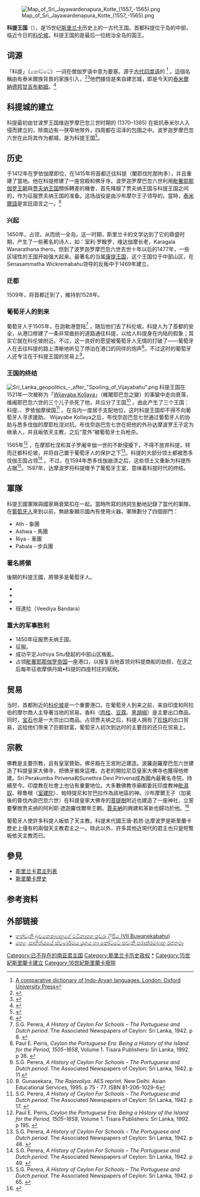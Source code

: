 {{多個問題|
{{roughtranslation|time=2015-02-06T13:59:03+00:00}}
{{expert|time=2015-02-06T08:37:08+00:00}}
{{citation style|time=2015-02-06T12:49:25+00:00}}
}}
{{Infobox Former Country
|native_name = 蘭卡
|conventional_long_name = 科提王国 
|common_name = Kingdom of Kotte 
|continent = moved from Category:Asia to South Asia
|region    = South Asia
|country   = Sri Lanka
|era       = 
|status    = 
|empire    = 
|government_type    = 君主制
|event_start = 統一斯里蘭卡全島
|date_start  = 
|year_start  = 1412年
|event_end   = 
|date_end    = 
|year_end    = 1597年
|p1          = 羅依伽摩王國
|flag_p1     = 
|p2          = 
|flag_p2     = 
|flag_s1     = Flag Portugal (1640).svg
|s1 = 葡屬錫蘭
|flag_s2     = Flag of Sitawaka Kingdom (1521 - 1594).png
|s2          = 悉多伐伽王國
|image_flag   =Flag of Kotte.svg
|flag         = 
|flag_type    = <!--- Displayed text for link under flag. Default "Flag" --->
|image_coat   = 
|symbol       = 
|symbol_type  = <!--- Displayed text for link under symbol. Default "Coat of arms" --->
|image_map    =  File:Kotte Kingdom 1412-1597.svg
|image_map_caption  = <small>{{legend|#EAA4A4|科提王國的最大範圍}} {{legend|#C14242|1518年波罗迦罗摩巴忽八世死後的科提王國}} {{legend|#5B1212|1587年（達摩波羅治下）的科提王國}}</small>
|capital          = [[斯里賈亞瓦德納普拉科特|科提]]（闍耶伐陀那拘多）<ref>{{cite book |author1=摩訶那摩等著 |author2=韓廷傑 |title=大史─斯里蘭卡佛教史(下) |date=1996-10-01 |publisher=佛光文化 |isbn=957-543-476-5 |pages=335頁-339頁 |edition=初版 |accessdate=2020-03-20}}</ref>
|national_motto   = 
|national_anthem  = 
|common_languages = [[僧伽罗语|僧伽罗语]]
|currency         = 
|leader1      = {{link-en|波羅迦羅摩巴忽六世|Parâkramabâhu VI of Sri Lanka}}（首任）
|leader2      = （凯拉尼亚的）{{link-en|波洛罗摩婆诃六世|Dharma Parakramabãhu IX}}
|leader3      = {{link-en|唐·若昂·達摩波羅|Dharmapala of Sri Lanka}}（末任）
|year_leader1 = 1412-1467 
|year_leader2 = 1508-1528 
|year_leader3 = 1551-1597
|title_leader = [[斯里兰卡君主列表|科提国王]]  
|representative1      = 
|year_representative1 = 
|representative2      =
|year_representative2 = 
|title_representative = 
|<!--- Area and population of a given year --->
|stat_year1 = <!--- year of the statistic, specify either area, population or both --->
|stat_area1 = <!--- area in square kílometres (w/o commas or spaces), area in square miles is calculated --->
|stat_pop1  = <!--- population (w/o commas or spaces), population density is calculated if area is also given --->
|footnotes= 
}}
[[File:Map_of_Sri_Jayawardenapura_Kotte_(1557_-1565).png|thumb]]

'''科提王国'''（{{lang-si|කෝට්ටේ රාජධානිය}}），是15世纪[[斯里兰卡|斯里兰卡]]历史上的一古代王国。首都科提位于岛的中部，临近今日的[[科伦坡|科伦坡]]。科提王国的{{tsl|en|Parakramabahu VI of Kotte|波罗迦罗摩巴忽六世}}是最后一位统治全岛的国王。

==词源==
「科提」（කෝට්ටේ）一词在僧伽罗语中意为要塞。源于[[古代印度语|古代印度语]]的{{IAST|kōṭṭa}} <ref>[http://dsal.uchicago.edu/cgi-bin/philologic/getobject.pl?c.0:1:2610.soas A comparative dictionary of Indo-Aryan languages. London: Oxford University Press]{{dead link|date=2018年4月 |bot=InternetArchiveBot |fix-attempted=yes }}</ref> 。這個名稱由有泰米爾族背景的{{link-en|阿罗吉湿婆罗|Alagakkonara}}家族引入，<ref>{{Cite book|url=https://books.google.com/?id=J8LjxsG1_h8C&pg=PA148&dq=Alagakkonara+malayal#v=onepage&q=Alagakkonara%20malayal&f=false|title=Buddhism Betrayed?: Religion, Politics, and Violence in Sri Lanka|last=Tambiah|first=Stanley Jeyaraja|date=1992-07-15|publisher=University of Chicago Press|isbn=9780226789507|language=en}}</ref><ref>{{Cite book|url=|title=History of Ceylon, Vol.1, Part II|last=Ray|first=H.C.|publisher= |year=1960|isbn=|location=University of Ceylon|pages=691–702|quote=|via=}}</ref>他們據信是來自建志城，即是今天的[[泰米爾納德邦|泰米爾納德邦]][[甘吉布勒姆|甘吉布勒姆]]。<ref>{{Cite book|url=https://archive.org/details/bub_gb_dByI_qil26YC|title=A History of Sri Lanka|last=de Silva|first=K.M.|publisher= University of Ceylon|year=1981|isbn=|location=Delhi|pages=[https://archive.org/details/bub_gb_dByI_qil26YC/page/n102 86]|quote=|via=}}</ref>

==科提城的建立==
{{See also|明-锡兰山国战争}}
科提最初由甘波罗王国维迦罗摩巴忽三世时期的{{tsl|en|Alakesvara|阿罗吉湿婆罗}} (1370–1385) 在抵抗泰米尔人入侵而建立的，除南边有一狭窄地带外，四周都在沼泽的包围之中。波罗迦罗摩巴忽六世在此将其作为都城，是为科提王国<ref name=HC>{{cite web|url=http://lakdiva.org/codrington/chap06.html |title= The Kotte Dynasty and its Portuguese allies |accessdate=2008-01-03 |work=Humphry Coddrington}}</ref>。

==历史==
{{link-en|波罗迦罗摩巴忽六世|Parakramabahu VI of Kotte}}于1412年在罗依伽摩即位，在1415年将首都迁往科提（闍耶伐陀那拘多），并且重建了當地。他在科提修建了一座宫殿和佛牙寺。波罗迦罗摩巴忽六世利用[[毗奢耶那伽罗王朝|毗奢耶那伽罗王朝]]與[[贾夫纳王国|贾夫纳王国]]關係轉差的機會，首先降服了贾夫纳王国与科提王国之间的{{link-en|梵尼酋邦|Vanni Nadu|十八个梵尼首领}}，作为征服贾夫纳王国的准备。这场战役是由沙布摩尔王子领导的。當時，[[泰米爾語|泰米爾語]]是宮廷語言之一。<ref>{{Cite journal|jstor=43483739|title=The Overlordship of Ceylon in the Thirteenth, Fourteenth and Fifteenth Centuries.|issue=74|last=Aiyangar|first=S. Krishnaswami|last2=de Silva|first2=Simon|last3=M. Senaveratna|first3=John|journal=[[Royal_Asiatic_Society_of_Sri_Lanka|The Journal of the Ceylon Branch of the Royal Asiatic Society of Great Britain & Ireland]]|volume=28|year=1921|isbn=|location=|pages=127}}</ref>

===兴起===
1450年，{{link-en|波罗迦罗摩巴忽六世|Parakramabahu VI of Kotte}}占领{{le|贾夫纳王国|Jaffna Kingdom}}，从而统一全岛。这一时期，斯里兰卡的文学达到了它的鼎盛时期，产生了一些著名的诗人，如：室利·罗睺罗，维达伽摩长老，Karagala Wanarathana thero。但到了波罗迦罗摩巴忽六世去世十年以后的1477年，一些区域性的王国开始强大起来。最著名的当属[[康提王国|康提王国]]，这个王国位于中部山区，在Senasammatha Wickremabahu领导的反叛中于1469年建立。

===迁都===
1509年，{{link-en|波洛罗摩婆诃九世|Dharma Parakramabãhu IX of Sri Lanka|科提的波洛罗摩婆诃九世}}将首都迁到了{{link-en|开拉尼亚|Kelaniya}}，維持到1528年。

===葡萄牙人的到来===
葡萄牙人于1505年，在迦勒港登陆<ref name=S8>S.G. Perera, ''A History of Ceylon For Schools – The Portuguese and Dutch period''. The Associated Newspapers of Ceylon: Sri Lanka, 1942. p 8. {{cite book|title=(Link)|oclc=10531673|url= |doi=|quote=}}</ref> ，随后他们去了科伦坡。科提人为了首都的安全，从港口修建了一条非常曲折的道路通往科提，以给人科提身在内陆的假象；其实它就在科伦坡附近。不过，这一良好的愿望被葡萄牙人无情的打破了——葡萄牙人在去往科提的路上清晰地听见了停泊在港口的同伴的炮声<ref name=P36>Paul E. Peiris, ''Ceylon the Portuguese Era: Being a History of the Island for the Period, 1505–1658'', Volume 1. Tisara Publishers: Sri Lanka, 1992. p 36. {{cite book|title=(Link)|oclc=12552979|url= |doi=|quote=}}</ref>。不过这时的葡萄牙人还专注在于科提王国的贸易上<ref>S.G. Perera, ''A History of Ceylon For Schools – The Portuguese and Dutch period''. The Associated Newspapers of Ceylon: Sri Lanka, 1942. p 11 {{cite book|title=(Link)|oclc=10531673|url= |doi=|quote=}}</ref>。

===王国的终结===
[[File:Sri_Lanka_geopolitics_-_after_"Spoiling_of_Vijayabahu".png|thumb]]
科提王国在1521年一次被称为「[[Wijayaba_Kollaya|Wijayaba Kollaya]]」（維闍耶巴忽之變）的事變中走向衰落，维阇耶巴忽六世的三个儿子杀死了他，并瓜分了王国<ref>B. Gunasekara, ''The Rajavaliya''. AES reprint. New Delhi: Asian Educational Services, 1995. p 75 - 77. ISBN 81-206-1029-6</ref> 。由此产生了三个王国：科提、{{link-en|悉多伐伽王国|Kingdom of Sitawaka|悉多伐伽}}、罗依伽摩侯国<ref>S.G. Perera, ''A History of Ceylon For Schools – The Portuguese and Dutch period''. The Associated Newspapers of Ceylon: Sri Lanka, 1942. p 17. {{cite book|title=(Link)|oclc=10531673|url= |doi=|quote=}}</ref> 。{{link-en|悉多伐伽王国|Kingdom of Sitawaka}}在岛内一度居于支配地位，这时科提王国却不得不向葡萄牙人寻求援助。
Wijayabe Kollaya之后，布伐奈迦巴忽七世通过葡萄牙人的协助与悉多伐伽的摩耶杜涅对抗。布伐奈迦巴忽七世在把他的外孙达摩波罗王子定为继承人，并且皈依天主教，之后“意外”被葡萄牙士兵枪杀。

1565年<ref>Paul E. Peiris, ''Ceylon the Portuguese Era: Being a History of the Island for the Period, 1505–1658'', Volume 1. Tisara Publishers: Sri Lanka, 1992. p 195. {{cite book|title=(Link)|oclc=12552979|url= |doi=|quote=}}</ref> ，在摩耶杜涅和其子罗阇辛伽一世的不断侵擾下，{{le|达摩波罗|Dharmapala of Kotte}}不得不放弃科提，转而迁都科伦坡，并将自己置于葡萄牙人的保护之下<ref>S.G. Perera, ''A History of Ceylon For Schools – The Portuguese and Dutch period''. The Associated Newspapers of Ceylon: Sri Lanka, 1942. p 48. {{cite book|title=(Link)|oclc=10531673|url= |doi=|quote=}}</ref>。科提的大部分领土都被悉多伐伽王国占领<ref>S.G. Perera, ''A History of Ceylon For Schools – The Portuguese and Dutch period''. The Associated Newspapers of Ceylon: Sri Lanka, 1942. p 49. {{cite book|title=(Link)|oclc=10531673|url= |doi=|quote=}}</ref> 。不过，在1594年悉多伐伽崩溃之后，这些领土又重新为科提所占据<ref>S.G. Perera, ''A History of Ceylon For Schools – The Portuguese and Dutch period''. The Associated Newspapers of Ceylon: Sri Lanka, 1942. p 65. {{cite book|title=(Link)|oclc=10531673|url= |doi=|quote=}}</ref>。1597年，达摩波罗将科提赠予了葡萄牙王室，意味着科提时代的终结。

==軍隊==
科提王國軍隊與國家興衰緊扣在一起。當時所寫的詩詞生動地記錄了當代的軍隊。在[[葡萄牙人|葡萄牙人]]來到以前，無跡象顯示國內有使用火器。軍隊劃分了四個部門：
*Ath - 象團
*Ashwa - 馬團
*Riya - 車團
*Pabala - 步兵團

===著名將領===
後期的科提王國，將領多是葡萄牙人。
* {{link-en|阿罗吉湿婆罗|Alagakkonara}}
* {{link-en|波罗迦罗摩巴忽六世|Parakramabahu VI of Kotte}}
* {{link-en|普伐內迦巴忽六世|Bhuvanaikabahu VI of Kotte}}
* 班達拉（Veediya Bandara）

===重大的军事胜利===
* 1450年征服贾夫纳王国。
* 征服{{link-en|梵尼酋邦|Vannimai}}。
* 成功平定Jothiya Situ發起的中部山区叛亂。
* 占领[[毗奢耶那伽罗王朝|毗奢耶那伽罗帝国]]一座港口，以报复当地首领对科提商船的劫掠，在这之后每年征收摩俱丹姆•科提的四座村庄的赋税。

==贸易==
当时，首都附近的[[科伦坡|科伦坡]]是一个重要港口。在葡萄牙人到来之前，来自印度和阿拉伯的摩尔商人主导著当地的贸易。香料（[[肉桂|肉桂]]、[[豆蔻|豆蔻]]、[[黑胡椒|黑胡椒]]）是主要出口商品，同时，[[宝石|宝石]]也是一大宗出口商品。占领贾夫纳之后，科提人拥有了[[珍珠|珍珠]]的出口贸易，这给他们带来了巨额财富。葡萄牙人初次到达时的主要目的还只在贸易上。

==宗教==
佛教是主要宗教，且有皇室贊助。佛牙殿在王宮附近建造。波羅迦羅摩巴忽六世建造了科提皇家大佛寺，把佛牙搬來這裡。古老的開拉尼亞皇家大佛寺也獲得他修建。Sri Perakumba Pirivena和Sunethra Devi Pirivena成為國內最著名寺院，持續至今。印度教在社會上也佔有重要地位。大多數佛教寺廟都委託印度教神[[毗濕奴|毗濕奴]]、穆魯根（[[室建陀|室建陀]]）、帕特提尼和甘巴拉作為該地區的神。沙布摩爾王子（加冕後的普伐內迦巴忽六世）在科提皇家大佛寺的[[菩提樹|菩提樹]]附近也建造了一座神社，立誓要擊敗贾夫纳的阿利耶·遮迦羅伐爾帝王朝。[[賈夫納|賈夫納]]{{link-en|納魯爾坎達薩米神廟|Nallur Kandaswamy temple}}的興建和革新也歸功於他。<ref>{{Cite book|url=https://books.google.com/books?id=Km0dAAAAMAAJ|title=Ceylon and Malaysia|last=Paranavitana|first=Senarat|date=1966|publisher=Lake House Investments|isbn=|location=|pages=140|language=en}}</ref>

葡萄牙人使許多科提人皈依了天主教。科提末代國王唐·若昂·达摩波罗是斯里蘭卡歷史上僅有的兩個天主教君主之一。除此以外，許多其他近現代的君主也只是短暫皈依天主教而已。

==參見==
*[[斯里兰卡君主列表|斯里兰卡君主列表]]
*[[斯里蘭卡歷史|斯里蘭卡歷史]]

==参考资料==
{{Reflist}}

==外部链接==
* [https://web.archive.org/web/20150923215319/http://www.divaina.com/2009/10/14/feature04.html හත්වැනි බුවනෙකබාහුගේ වටිනාපහ පුවරු ලිපිය (VII Buwanekabahu)]
* [https://web.archive.org/web/20150923215315/http://www.divaina.com/2009/09/23/feature02.html හෙළ සාහිත්යයේ ස්වර්ණමය යුගය හා කෝට්ටේ සවැනි පරාක්රමබාහු රජතුමා]

{{Sinhalese Monarchy}}
{{Sri Lanka topics}}

{{coord missing}}

{{DEFAULTSORT:Kingdom Of Kotte}}
[[Category:已不存在的南亚君主国|Category:已不存在的南亚君主国]]
[[Category:斯里兰卡历史政权|Category:斯里兰卡历史政权]]
[[Category:科提王國|*]]
[[Category:15世紀斯里蘭卡建立|Category:15世紀斯里蘭卡建立]]
[[Category:16世紀斯里蘭卡廢除|Category:16世紀斯里蘭卡廢除]]